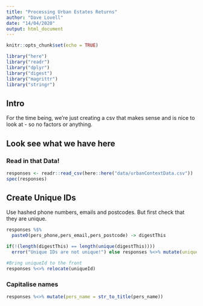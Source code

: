 ```yaml
---
title: "Processing Urban Estates Returns"
author: "Dave Lovell"
date: "14/04/2020"
output: html_document
---
```


```r
knitr::opts_chunk$set(echo = TRUE)
```

```r
library("here")
library("readr")
library("dplyr")
library("digest")
library("magrittr")
library("stringr")
```
## Intro

For the time being, we're just creating a csv that makes sense and is nice to look at - so no factors or anything.

## Look see what we have here

### Read in that Data!

```r
responses <- readr::read_csv(here::here("data/urbanContextData.csv"))
spec(responses)
```

## Create Unique IDs

Use hashed phone numbers, emails and postcodes. But first check that they are unique.

```r
responses %$%
  paste0(pers_phone,pers_email,pers_postcode) -> digestThis

if(!(length(digestThis) == length(unique(digestThis))))
  error("Unique IDs are not unique!") else responses %<>% mutate(uniqueId = digest::sha1(digestThis))

#Bring uniqueId to the front
responses %<>% relocate(uniqueId)
```

### Capitalise names

```r
responses %<>% mutate(pers_name = str_to_title(pers_name))
```

